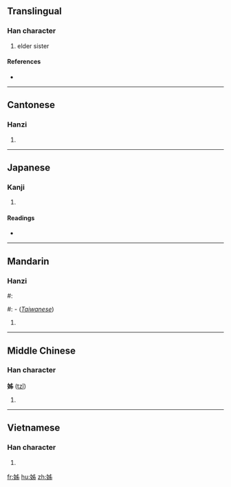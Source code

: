 {{also|姉|姐}}
==Translingual==

===Han character===
{{Han char|rn=38|rad=女|as=05|sn=8|four=4042<sub>7</sub>|canj=女中X竹 (VLXH)}}

# elder sister

====References====
* {{Han ref|kx=0258.150|dkj=06164|dj=0523.200|hdz=21032.090|uh=59CA|ud=22986|bh=A96E|bd=43374}}

----

==Cantonese==

===Hanzi===
{{yue-hanzi|jyut=|y=ji2}}

# {{defn|Cantonese|sort=女05}}

----

==Japanese==

===Kanji===
{{ja-kanji|grade=|rs=女05}}

# {{defn|Japanese|sort=女05}}

====Readings====
* {{ja-readings|on=[[し]] (shi)|kun=[[あね]] (ane), [[はは]] (haha)}}

----

==Mandarin==

===Hanzi===
#: {{cmn-hanzi|pin=[[zǐ]] ([[zi3]])|wg=tzu<sup>3</sup>}}
#: {{cmn-hanzi|pin=[[jiě]] ([[jie3]])|wg=chie<sup>3</sup>}} - (''[[Taiwanese]]'')

# {{defn|Mandarin|sort=女05}}

----

==Middle Chinese==

===Han character===
'''姊''' ([[tzǐ]])

# {{defn|Middle Chinese|sort=女05}}

----

==Vietnamese==

===Han character===
{{vi-hantu|[[tỉ]], [[chị]], [[tỷ]]|rs=女05}}

# {{defn|Vietnamese|sort=女05}}

[[fr:姊]]
[[hu:姊]]
[[zh:姊]]